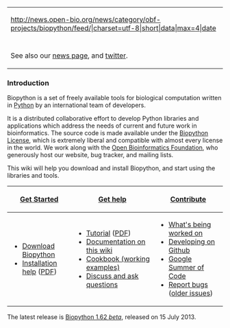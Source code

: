 {| style="width:26em; float:right; background-color: white; border: 1px solid grey; margin: 0em 1em 0em 1em; padding: 1em;"
|- 
|<rss>http://news.open-bio.org/news/category/obf-projects/biopython/feed/|charset=utf-8|short|data|max=4|date</rss>
|-
| 
|-
|See also our [[News|news page]], and [http://twitter.com/biopython twitter].
|}
===Introduction=== 
Biopython is a set of freely available tools for biological computation written in [http://www.python.org Python] by an international team of developers. 
 
It is a distributed collaborative effort to develop Python libraries and applications which address the needs of current and future work in bioinformatics. The source code is made available under the [http://www.biopython.org/DIST/LICENSE Biopython License], which is extremely liberal and compatible with almost every license in the world. We work along with the [http://open-bio.org Open Bioinformatics Foundation], who generously host our website, bug tracker, and mailing lists.

This wiki will help you download and install Biopython, and start using the libraries and tools.

{| cellpadding="6" align="center"
|-style=" font-size:130%"
![[Getting_Started|Get Started]]
![[Documentation | Get help]]
![[Contributing | Contribute]]
|-style="vertical-align:top; text-align:left"
!
*[[Download | Download Biopython]]
*[http://biopython.org/DIST/docs/install/Installation.html Installation help] ([http://biopython.org/DIST/docs/install/Installation.pdf PDF])
!
*[http://biopython.org/DIST/docs/tutorial/Tutorial.html Tutorial] ([http://biopython.org/DIST/docs/tutorial/Tutorial.pdf PDF])
*[[:Category:Wiki_Documentation | Documentation on this wiki]]
*[[:Category:Cookbook | Cookbook (working examples)]]
*[[Mailing_lists | Discuss and ask questions]]
!
*[[Active_projects | What's being worked on]]
*[[ GitUsage | Developing on Github ]]
*[[Google Summer of Code]]
*[https://github.com/biopython/biopython/issues Report bugs] ([http://redmine.open-bio.org/projects/biopython older issues])
|}

The latest release is [[Download|Biopython 1.62 ''beta'']], released on 15 July 2013.